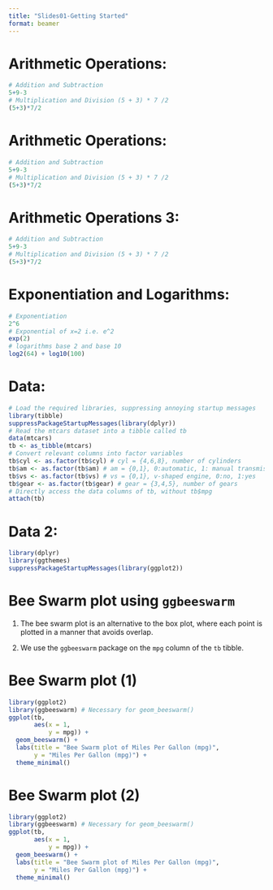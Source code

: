 ```yaml
---
title: "Slides01-Getting Started"
format: beamer
---
```



#  **Arithmetic Operations**: 

```r
# Addition and Subtraction 
5+9-3 
# Multiplication and Division (5 + 3) * 7 /2
(5+3)*7/2
```
#  **Arithmetic Operations**: 

```r
# Addition and Subtraction 
5+9-3 
# Multiplication and Division (5 + 3) * 7 /2
(5+3)*7/2
```


#  **Arithmetic Operations 3**: 

```r
# Addition and Subtraction 
5+9-3 
# Multiplication and Division (5 + 3) * 7 /2
(5+3)*7/2
```


# **Exponentiation and Logarithms**:

```r
# Exponentiation 
2^6 
# Exponential of x=2 i.e. e^2 
exp(2)  
# logarithms base 2 and base 10 
log2(64) + log10(100)
```
#  **Data**: 

```r
# Load the required libraries, suppressing annoying startup messages
library(tibble) 
suppressPackageStartupMessages(library(dplyr))
# Read the mtcars dataset into a tibble called tb
data(mtcars)
tb <- as_tibble(mtcars)
# Convert relevant columns into factor variables
tb$cyl <- as.factor(tb$cyl) # cyl = {4,6,8}, number of cylinders
tb$am <- as.factor(tb$am) # am = {0,1}, 0:automatic, 1: manual transmission
tb$vs <- as.factor(tb$vs) # vs = {0,1}, v-shaped engine, 0:no, 1:yes
tb$gear <- as.factor(tb$gear) # gear = {3,4,5}, number of gears
# Directly access the data columns of tb, without tb$mpg
attach(tb)
```


#  **Data 2**: 

```r
library(dplyr)
library(ggthemes)
suppressPackageStartupMessages(library(ggplot2))
```

# Bee Swarm plot using `ggbeeswarm`

1.  The bee swarm plot is an alternative to the box plot, where each point is plotted in a manner that avoids overlap.

2.  We use the `ggbeeswarm` package on the `mpg` column of the `tb` tibble.


#  Bee Swarm plot (1)

```r
library(ggplot2)
library(ggbeeswarm) # Necessary for geom_beeswarm() 
ggplot(tb, 
       aes(x = 1, 
           y = mpg)) +
  geom_beeswarm() +
  labs(title = "Bee Swarm plot of Miles Per Gallon (mpg)",
       y = "Miles Per Gallon (mpg)") +
  theme_minimal() 
```

#  Bee Swarm plot (2)

```r
library(ggplot2)
library(ggbeeswarm) # Necessary for geom_beeswarm() 
ggplot(tb, 
       aes(x = 1, 
           y = mpg)) +
  geom_beeswarm() +
  labs(title = "Bee Swarm plot of Miles Per Gallon (mpg)",
       y = "Miles Per Gallon (mpg)") +
  theme_minimal() 
```

